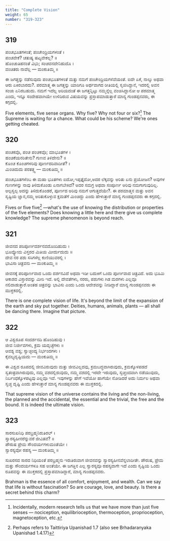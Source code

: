 ```yaml
---
title: "Complete Vision"
weight: 65
number: "319-323"
---
```


## 319

ಪಂಚಭೂತಗಳಂತೆ; ಪಂಚೇಂದ್ರಿಯಗಳಂತೆ ।  
ಪಂಚವೇಕೆ? ಚತುಷ್ಯ ಷಟ್ಯವೇಕಲ್ಲ? ॥  
ಹೊಂಚುತಿಹನಂತೆ ವಿಭು; ಸಂಚವನದೇನಿಹುದೊ ।  
ವಂಚಿತರು ನಾವೆಲ್ಲ — ಮಂಕುತಿಮ್ಮ ॥

ಈ ಜಗತ್ತನ್ನು ನಡೆಸುವುದು ಪಂಚಭೂತಗಳಂತೆ ಮತ್ತು ನಮಗೆ ಪಂಚೇಂದ್ರಿಯಗಳಿವೆಯಂತೆ. ಐದೇ ಏಕೆ, ನಾಲ್ಕು ಅಥವಾ ಆರು ಏಕಿರಬಾರದು?. ಪರಮಾತ್ಮ ಈ ಜಗತ್ತನ್ನು ಯಾರಿಗೂ ಅರ್ಥವಾಗದ ರೀತಿಯಲ್ಲಿ ಸೃಜಿಸಿದ್ದಾನೆ, ಇದರಲ್ಲಿ ಅವನ ಸಂಚು ಏನಿರಬಹುದು. ನಮಗೆ ಇದೆಲ್ಲ ಅರಿಯದಂತೆ ಈ ಜಗತ್ತನ್ನಿಟ್ಟು ನಮ್ಮನ್ನೆಲ್ಲ ವಂಚಿಸಿದ್ದಾನೋ ಆ ಪರಮಾತ್ಮ ಎಂದು, ಇನ್ನೂ ಸಂದೇಹವಾಗಿಯೇ ಉಳಿದಿರುವ ವಿಷಯವನ್ನು ಪ್ರಸ್ತಾಪಮಾಡುತ್ತಾರೆ ಮಾನ್ಯ ಗುಂಡಪ್ಪನವರು, ಈ ಕಗ್ಗದಲ್ಲಿ.

Five elements, five sense organs. Why five? Why not four or six?[^114] The Supreme is waiting for a chance. What could be his scheme? We're ones getting cheated.

## 320

ಪಂಚಕವೊ, ಪಂಚ ಪಂಚಕವೊ; ಮಾಭೂತಗಳ ।  
ಹಂಚಿಕೆಯನರಿತೇನು? ಗುಣವ ತಿಳಿದೇನು? ॥  
ಕೊಂಚ ಕೊಂಚಗಳರಿವು ಪೂರ್ಣದರಿವಾದೀತೆ? ।  
ಮಿಂಚಿದುದು ಪರತತ್ತ್ವ — ಮಂಕುತಿಮ್ಮ ॥

ಪಂಚಭೂತಗಳೆಂಬ ಈ ಮಹಾ ಭೂತಗಳು ಐದೋ,ಇಪ್ಪತ್ತೈದೋ,ಅದರ ಲೆಕ್ಕವನ್ನು ಅರಿತು ಏನು ಪ್ರಯೋಜನ? ಅವುಗಳ ಗುಣಗಳನ್ನು ನಾವು ತಿಳಿದುಕೊಂಡು ಏನಾಗಬೇಕಿದೆ? ಅದರ ಸಮಗ್ರ ಅಥವಾ ಸಂಪೂರ್ಣ ಅರಿವು ನಮಗಾಗುವುದಿಲ್ಲ. ಅಲ್ಪಸ್ವಲ್ಪ ಅದನ್ನು ತಿಳಿದುಕೊಂಡರೆ, ಪೂರ್ಣದ ಅರಿವು ನಮಗೆ ಆಗುತ್ತದೆಯೇ?. ಈ ಪರಮಾತ್ಮನ ಮತ್ತು ಅವನ ಸೃಷ್ಟಿಯ ಜ್ಞಾನ,ನಮ್ಮ ಅರಿತುಕೊಳ್ಳುವ ಕ್ಷಮತೆಗೆ ಮಿಂಚಿದ್ದು ಎಂದು ಹೇಳುತ್ತಾರೆ ಮಾನ್ಯ ಗುಂಡಪ್ಪನವರು ಈ ಕಗ್ಗದಲ್ಲಿ.

Fives or five five[^115] —what's the use of knowing the distribution or properties of the five elements? Does knowing a little here and there give us complete knowledge? The supreme phenomenon is beyond reach.

## 321

ಜೀವನದ ಪರಿಪೂರ್ಣದರ್ಶನವದೊಂದಿಹುದು ।  
ಭೂವ್ಯೋಮ ವಿಸ್ತರದ ಮಿತಿಯ ಮೀರ್ದುದುದು ॥  
ದೇವ ನರ ಪಶು ಸಸಿಗಳೆಲ್ಲ ಕುಣಿಯುವರಲ್ಲಿ ।  
ಭಾವಿಸಾ ಚಿತ್ರವನು — ಮಂಕುತಿಮ್ಮ ॥

ಜೀವನಕ್ಕೆ ಪರಿಪೂರ್ಣವಾದ ಒಂದು ದರ್ಶನವಿದೆ ಅಥವಾ ಇಡೀ ಬದುಕಿಗೆ ಒಂದು ಪೂರ್ಣವಾದ ಚಿತ್ರವಿದೆ. ಅದು ಭೂಮಿ ಆಕಾಶದ ವಿಸ್ತಾರವನ್ನು ಮೀರಿ ಇದೆ. ಅಲ್ಲಿ ದೇವತೆಗಳು, ನರರು, ಪಶುಗಳು ಗಿಡ ಮರಗಳು ಎಲ್ಲವೂ ನಲಿದಾಡುತ್ತಾರೆ.ಅಂತಹ ಚಿತ್ರವನ್ನು ಭಾವಿಸು ಎಂದು ಒಂದು ಆದೇಶವನ್ನು ನೀಡಿದ್ದಾರೆ ಮಾನ್ಯ ಗುಂಡಪ್ಪನವರು ಈ ಮುಕ್ತಕದಲ್ಲಿ.

There is one complete vision of life. It's beyond the limit of the expansion of the earth and sky put together. Deities, humans, animals, plants — all shall be dancing there. Imagine that picture.

## 322

ಆ ವಿಶ್ವರೂಪ ಸಂದರ್ಶನದಿ ಹೊಂದಿಹುವು ।  
ಜೀವ ನಿರ್ಜೀವಗಳು, ಕ್ರಮ ಯದೃಚ್ಛೆಗಳು ॥  
ಆವಶ್ಯ ವಶ್ಯ; ಸ್ವಾಚ್ಛಂದ್ಯ ನಿರ್ಭಂದಗಳು ।  
ಕೈವಲ್ಯದೃಷ್ಟಿಯದು — ಮಂಕುತಿಮ್ಮ ॥

ಈ ವಿಶ್ವದ ರೂಪದಲ್ಲಿ ಜೀವವಿರುವುದು ಮತ್ತು ಜೀವವಿಲ್ಲದವು, ಕ್ರಮಬದ್ಧವಾಗಿರುವುದು, ಕ್ರಮಕ್ಕೊಳಪಡದೆ ಸ್ವತಂತ್ರವಾಗಿರುವುದು, ನಮ್ಮ ವಶದಲ್ಲಿರುವುದು, ನಮ್ಮ ವಶದಲ್ಲಿ ಇರದೇ ಇರುವುದು, ಸ್ವಚ್ಚಂದವಾಗಿ ನಡೆಯುವುದು, ನಿರ್ಬಂಧಕ್ಕೊಳಪಟ್ಟವು ಎಲ್ಲವೂ ಇವೆ. ಇವುಗಳನ್ನು ಹೇಗೆ ಇವೆಯೋ ಹಾಗೆಯೇ ನೋಡಿದರೆ ಅದು ನಿರ್ಮಲ ಅಥವಾ ಸ್ವಚ್ಚ ದೃಷ್ಟಿ ಎಂದು ಹೇಳುತ್ತಾರೆ ಮಾನ್ಯ ಗುಂಡಪ್ಪನವರು ಈ ಮುಕ್ತಕದಲ್ಲಿ.

That supreme vision of the universe contains the living and the non-living, the planned and the accidental, the essential and the trivial, the free and the bound. It is indeed the ultimate vision.

## 323

ಸಾರಸುಖನಿಧಿ ಪರಬ್ರಹ್ಮನಿರುತಿರಲ್ ।  
ಸ್ವಾರಸ್ಯಹೀನರೆನ್ನುವರೆ ಜೀವಿತವೆ? ॥  
ಪೌರುಷ ಪ್ರೇಮ ಸೌಂದರ್ಯಗಳುಮಂತೆಯೇ ।  
ಸ್ವಾರಸ್ಯವೋ ರಹಸ್ಯ — ಮಂಕುತಿಮ್ಮ ॥

ಸುಖರಸದ ಸಾರದ ನಿಧಿಯಂತೆ ಪರಬ್ರಹ್ಮನು ಇರುತಿರುವಾಗ ಜೀವನವನ್ನು ಸ್ವಾರಸ್ಯಹೀನವೆನ್ನಲಾದೀತೇ. ಪೌರುಷ, ಪ್ರೇಮ ಮತ್ತು ಸೌಂದರ್ಯಗಳೂ ಸಹ ಅಂತೆಯೇ. ಈ ಜಗತ್ತಿನ ಎಲ್ಲ ಸ್ವಾರಸ್ಯವೂ ರಹಸ್ಯವಾಗೇ ಇದೆ ಎಂದು ಸೃಷ್ಟಿಯ ಒಂದು ರೂಪವನ್ನು ಈ ಮುಕ್ತಕದಲ್ಲಿ ಪ್ರಸ್ತಾಪಮಾಡಿದ್ದಾರೆ, ಮಾನ್ಯ ಗುಂಡಪ್ಪನವರು.

Brahman is the essence of all comfort, enjoyment, and wealth. Can we say that life is without fascination? So are courage, love, and beauty. Is there a secret behind this charm?

[^114]: Incidentally, modern research tells us that we have more than just five senses — nociception, equilibrioception, thermoception, proprioception, magnetoception, etc.
[^115]: Perhaps refers to Taittiriya Upanishad 1.7 (also see Brhadaranyaka Upanishad 1.4.17)
